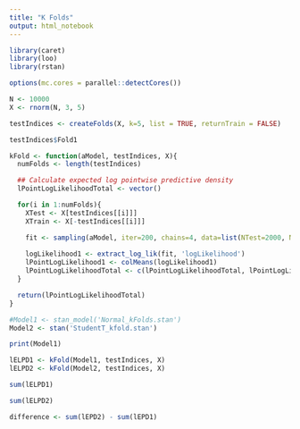 ```yaml
---
title: "K Folds"
output: html_notebook
---
```


```r
library(caret)
library(loo)
library(rstan)
```

```r
options(mc.cores = parallel::detectCores())
```


```r
N <- 10000
X <- rnorm(N, 3, 5)
```


```r
testIndices <- createFolds(X, k=5, list = TRUE, returnTrain = FALSE)
```

```r
testIndices$Fold1
```


```r
kFold <- function(aModel, testIndices, X){
  numFolds <- length(testIndices)

  ## Calculate expected log pointwise predictive density
  lPointLogLikelihoodTotal <- vector()

  for(i in 1:numFolds){
    XTest <- X[testIndices[[i]]]
    XTrain <- X[-testIndices[[i]]]

    fit <- sampling(aModel, iter=200, chains=4, data=list(NTest=2000, NTrain=8000, XTrain=XTrain, XTest=XTest))
    
    logLikelihood1 <- extract_log_lik(fit, 'logLikelihood')
    lPointLogLikelihood1 <- colMeans(logLikelihood1)
    lPointLogLikelihoodTotal <- c(lPointLogLikelihoodTotal, lPointLogLikelihood1)
  }

  return(lPointLogLikelihoodTotal)
}
```

```r
#Model1 <- stan_model('Normal_kFolds.stan')
Model2 <- stan('StudentT_kfold.stan')
```


```r
print(Model1)
```

```r
lELPD1 <- kFold(Model1, testIndices, X)
lELPD2 <- kFold(Model2, testIndices, X)
```

```r
sum(lELPD1)
```

```r
sum(lELPD2)
```

```r
difference <- sum(lEPD2) - sum(lEPD1)
```

